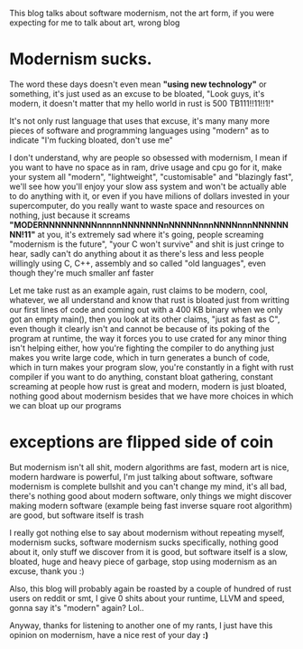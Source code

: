 This blog talks about software modernism, not the art form, if you were expecting for me to talk about art, wrong blog

# Modernism sucks.

The word these days doesn't even mean **"using new technology"** or something, it's just used as an excuse to be bloated, "Look guys, it's modern, it doesn't matter that my hello world in rust is 500 TB111!!11!!1!"

It's not only rust language that uses that excuse, it's many many more pieces of software and programming languages using "modern" as to indicate "I'm fucking bloated, don't use me"

I don't understand, why are people so obsessed with modernism, I mean if you want to have no space as in ram, drive usage and cpu go for it, make your system all "modern", "lightweight", "customisable" and "blazingly fast", we'll see how you'll enjoy your slow ass system and won't be actually able to do anything with it, or even if you have milions of dollars invested in your supercomputer, do you really want to waste space and resources on nothing, just because it screams **"MODERNNNNNNNNNnnnnnNNNNNNNnNNNNNnnnNNNNnnnNNNNNNNN!11"** at you, it's extremely sad where it's going, people screaming "modernism is the future", "your C won't survive" and shit is just cringe to hear, sadly can't do anything about it as there's less and less people willingly using C, C++, assembly and so called "old languages", even though they're much smaller anf faster

Let me take rust as an example again, rust claims to be modern, cool, whatever, we all understand and know that rust is bloated just from writting our first lines of code and coming out with a 400 KB binary when we only got an empty main(), then you look at its other claims, "just as fast as C", even though it clearly isn't and cannot be because of its poking of the program at runtime, the way it forces you to use crated for any minor thing isn't helping either, how you're fighting the compiler to do anything just makes you write large code, which in turn generates a bunch of code, which in turn makes your program slow, you're constantly in a fight with rust compiler if you want to do anything, constant bloat gathering, constant screaming at people how rust is great and modern, modern is just bloated, nothing good about modernism besides that we have more choices in which we can bloat up our programs

# exceptions are flipped side of coin
But modernism isn't all shit, modern algorithms are fast, modern art is nice, modern hardware is powerful, I'm just talking about software, software modernism is complete bullshit and you can't change my mind, it's all bad, there's nothing good about modern software, only things we might discover making modern software (example being fast inverse square root algorithm) are good, but software itself is trash

I really got nothing else to say about modernism without repeating myself, modernism sucks, software modernism sucks specifically, nothing good about it, only stuff we discover from it is good, but software itself is a slow, bloated, huge and heavy piece of garbage, stop using modernism as an excuse, thank you :)

Also, this blog will probably again be roasted by a couple of hundred of rust users on reddit or smt, I give 0 shits about your runtime, LLVM and speed, gonna say it's "modern" again? Lol..

Anyway, thanks for listening to another one of my rants, I just have this opinion on modernism, have a nice rest of your day **:)**
